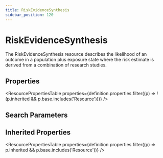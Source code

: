 ```yaml
---
title: RiskEvidenceSynthesis
sidebar_position: 120
---
```



# RiskEvidenceSynthesis

The RiskEvidenceSynthesis resource describes the likelihood of an outcome in a population plus exposure state where the risk estimate is derived from a combination of research studies.

## Properties

<ResourcePropertiesTable properties={definition.properties.filter((p) => !(p.inherited && p.base.includes('Resource')))} />

## Search Parameters

<SearchParamsTable searchParams={definition.searchParameters} />

## Inherited Properties

<ResourcePropertiesTable properties={definition.properties.filter((p) => p.inherited && p.base.includes('Resource'))} />


